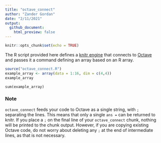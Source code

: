 ```yaml
---
title: "octave_connect"
author: "Zander Gordan"
date: "2/11/2021"
output:
  github_document:
    html_preview: false
---
```


```r
knitr::opts_chunk$set(echo = TRUE)
```

The R script provided here defines a [knitr engine](https://bookdown.org/yihui/rmarkdown-cookbook/custom-engine.html) that connects to [Octave](https://www.gnu.org/software/octave/) and passes it a command defining an array based on an R array.


```r
source("octave_connect.R")
example_array <- array(data = 1:16, dim = c(4,4))
example_array
```

```octave_connect
sum(example_array)
```

### Note

`octave_connect` feeds your code to Octave as a single string, with `;` separating the lines. This means that only a single `ans =` can be returned to knitr. If you place a `;` on the final line of your `octave_connect` chunk, nothing will be printed to the chunk output. However, if you are copying existing Octave code, do not worry about deleting any `;` at the end of intermediate lines, as that is not necessary.
